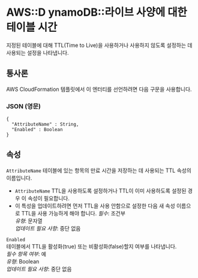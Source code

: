 # AWS::D ynamoDB::라이브 사양에 대한 테이블 시간

지정된 테이블에 대해 TTL(Time to Live)을 사용하거나 사용하지 않도록 설정하는 데 사용되는 설정을 나타냅니다.

## 통사론

AWS CloudFormation 템플릿에서 이 엔터티를 선언하려면 다음 구문을 사용합니다.

### JSON (영문)

```
{
  "AttributeName" : String,
  "Enabled" : Boolean
}
```

## 속성

`AttributeName` 테이블에 있는 항목의 만료 시간을 저장하는 데 사용되는 TTL 속성의 이름입니다.

- `AttributeName` TTL을 사용하도록 설정하거나 TTL이 이미 사용하도록 설정된 경우 이 속성이 필요합니다.
- 이 특성을 업데이트하려면 먼저 TTL을 사용 안함으로 설정한 다음 새 속성 이름으로 TTL을 사용 가능하게 해야 합니다.
  _필수_: 조건부  
  _유형_: 문자열  
  _업데이트 필요 사항_: 중단 없음

`Enabled`  
테이블에서 TTL을 활성화(true) 또는 비활성화(false)할지 여부를 나타냅니다.  
_필수 항목 여부_: 예  
_유형_: Boolean  
_업데이트 필요 사항_: 중단 없음
